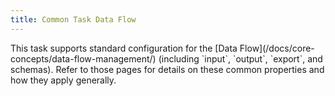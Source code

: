```yaml
---
title: Common Task Data Flow
---
```


<snippet id="common-data-flow">
This task supports standard configuration for the [Data Flow](/docs/core-concepts/data-flow-management/)
(including `input`, `output`, `export`, and schemas).
Refer to those pages for details on these common properties and how they apply generally.
</snippet>